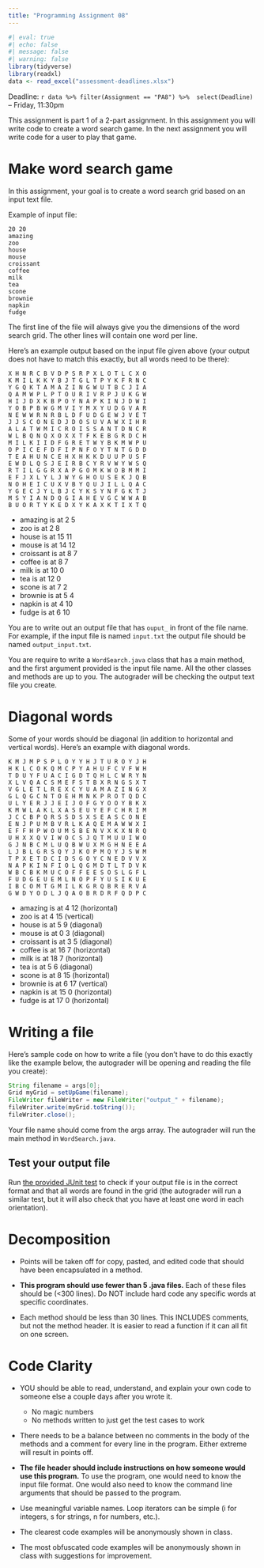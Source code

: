 ```yaml
---
title: "Programming Assignment 08"
---
```



```r
#| eval: true
#| echo: false
#| message: false
#| warning: false
library(tidyverse)
library(readxl)
data <- read_excel("assessment-deadlines.xlsx")
```


Deadline: `r data %>% filter(Assignment == "PA8") %>%  select(Deadline)` -- Friday, 11:30pm

This assignment is part 1 of a 2-part assignment. In this assignment
you will write code to create a word search game. In the next assignment
you will write code for a user to play that game.

# Make word search game

In this assignment, your goal is to create a word search grid 
based on an input text file.

Example of input file:

```
20 20
amazing
zoo
house
mouse
croissant
coffee
milk
tea
scone
brownie
napkin
fudge
```

The first line of the file will always give you the dimensions of
the word search grid. The other lines will contain one word per line.

Here's an example output based on the input file given above (your output does not have to match this exactly, but all words need to be there):

```
X H N R C B V D P S R P X L O T L C X O 
K M I L K K Y B J T G L T P Y K F R N C 
Y G Q K T A M A Z I N G W U T B C J I A 
Q A M W P L P T O U R I V R P J U K G W 
H I J D X K B P O Y N A P K I N J D W I 
Y O B P B W G M V I Y M X Y U D G V A R 
N E W W R N R B L D F U D G E W J V E T 
J J S C O N E D J D O S U V A W X I H R 
A L A T W M I C R O I S S A N T D N C R 
W L B Q N Q X O X X T F K E B G R D C H 
M I L K I I D F G R E T W Y B K M W P U 
O P I C E F D F I P N F O Y T N T G D D 
T E A H U N C E H X H K K D U U P U S F 
E W D L Q S J E I R B C Y R V W Y W S Q 
R T I L G G R X A P G O M K W O B M M I 
E F J X L Y L J W Y G H O U S E K J Q B 
N O H E I C U X V B Y Q U J I L L Q A C 
Y G E C J Y L B J C Y K S Y N F G K T J 
M S Y I A N D Q G I A H E V G C W W A B 
B U O R T Y K E D X Y K A X K T I X T Q
```

* amazing is at 2 5
* zoo is at 2 8
* house is at 15 11
* mouse is at 14 12
* croissant is at 8 7
* coffee is at 8 7
* milk is at 10 0
* tea is at 12 0
* scone is at 7 2
* brownie is at 5 4
* napkin is at 4 10
* fudge is at 6 10

You are to write out an output file that has `ouput_` in front of the file
name. For example, if the input file is named `input.txt` the output file
should be named `output_input.txt`.

You are require to write a `WordSearch.java` class that has a main
method, and the first argument provided is the input file name. All
the other classes and methods are up to you. The autograder will be
checking the output text file you create.

# Diagonal words

Some of your words should be diagonal (in addition to horizontal and vertical words). Here's an example with diagonal words.

```
K M J M P S P L O Y Y H J T U R O Y J H 
H K L C O K Q M C P Y A H U F C V F W H 
T D U Y F U A C I G D T Q H L C W R Y N 
X L V Q A C S M E F S T B X R N G S X T 
V G L E T L R E X C Y U A M A Z I N G X 
G L Q G C N T O E H M N K P R O T Q D C 
U L Y E R J J E I J O F G Y O O Y B K X 
K M W L A K L X A S E U Y E F C H R I M 
J C C B P Q R S S D S X S E A S C O N E 
E N J P U M B V R L K A Q E M A W W X I 
E F F H P W O U M S B E N V X K X N R Q 
U H X X Q V I W O C S J Q T M U U I W O 
G J N B C M L U Q B W U X M G H N E E A 
L J B L G R S Q Y J K O P M Q Y J S W M 
T P X E T D C I D S G O Y C N E D V V X 
N A P K I N F I O L Q G M D T L T D V K 
W B C B K M U C O F F E E S O S L G F L 
F U D G E U E M L N O P F Y U S I K U E 
I B C O M T G M I L K G R Q B R E R V A 
G W D Y O D L J Q A O B R D R F Q D P C 
```

* amazing is at 4 12 (horizontal)
* zoo is at 4 15 (vertical)
* house is at 5 9 (diagonal)
* mouse is at 0 3 (diagonal)
* croissant is at 3 5 (diagonal)
* coffee is at 16 7 (horizontal)
* milk is at 18 7 (horizontal)
* tea is at 5 6 (diagonal)
* scone is at 8 15 (horizontal)
* brownie is at 6 17 (vertical)
* napkin is at 15 0 (horizontal)
* fudge is at 17 0 (horizontal)

# Writing a file

Here's sample code on how to write a file (you don't have to do this
exactly like the example below, the autograder will be opening and reading
the file you create):

```java
String filename = args[0];
Grid myGrid = setUpGame(filename);
FileWriter fileWriter = new FileWriter("output_" + filename);
fileWriter.write(myGrid.toString());
fileWriter.close();
```

Your file name should come from the args array. The autograder will run
the main method in `WordSearch.java`.

## Test your output file

Run [the provided JUnit test](https://github.com/picoral/CSC210PA8JUnit) to check if your output file is in the correct format and that all words are 
found in the grid (the autograder will run a similar test, but it will
also check that you have at least one word in each orientation).

# Decomposition

* Points will be taken off for copy, pasted, and edited code that
  should have been encapsulated in a method.

* **This program should use fewer than 5 .java files.**
  Each of these files should be (<300 lines).  Do NOT include
  hard code any specific words at specific coordinates.

* Each method should be less than 30 lines.  This INCLUDES
  comments, but not the method header.  It is easier to read a 
  function if it can all fit on one screen.
  
# Code Clarity

* YOU should be able to read, understand, and explain your own code
  to someone else a couple days after you wrote it.
  
  * No magic numbers
  * No methods written to just get the test cases to work

* There needs to be a balance between no comments in the body of the
  methods and a comment for every line in the program.  Either extreme
  will result in points off.

* **The file header should include instructions on how someone would
  use this program.**  To use the program, one would need to know the
  input file format.  One would also need to know the command line arguments
  that should be passed to the program.

* Use meaningful variable names.  Loop iterators can
  be simple (i for integers, s for strings, n for numbers, etc.).

* The clearest code examples will be anonymously shown in class.

* The most obfuscated code examples will be anonymously shown in class
  with suggestions for improvement.
  
